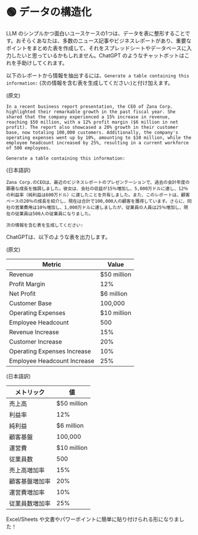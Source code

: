 
# 🟢 データの構造化

LLM のシンプルかつ面白いユースケースの1つは、データを表に整形することです。おそらくあなたは、多数のニュース記事やビジネスレポートがあり、重要なポイントをまとめた表を作成して、それをスプレッドシートやデータベースに入力したいと思っているかもしれません。ChatGPT のようなチャットボットはこれを手助けしてくれます。

以下のレポートから情報を抽出するには、`Generate a table containing this information:` (次の情報を含む表を生成してください:)と付け加えます。

(原文)

```text
In a recent business report presentation, the CEO of Zana Corp. highlighted their remarkable growth in the past fiscal year. She shared that the company experienced a 15% increase in revenue, reaching $50 million, with a 12% profit margin ($6 million in net profit). The report also showcased a 20% growth in their customer base, now totaling 100,000 customers. Additionally, the company's operating expenses went up by 10%, amounting to $10 million, while the employee headcount increased by 25%, resulting in a current workforce of 500 employees.

Generate a table containing this information:
```

(日本語訳)

```
Zana Corp.のCEOは、最近のビジネスレポートのプレゼンテーションで、過去の会計年度の顕著な成長を強調しました。彼女は、会社の収益が15％増加し、5,000万ドルに達し、12％の利益率（純利益は600万ドル）に達したことを共有しました。また、このレポートは、顧客ベースの20％の成長を紹介し、現在は合計で100,000人の顧客を獲得しています。さらに、同社の営業費用は10％増加し、1,000万ドルに達しましたが、従業員の人員は25％増加し、現在の従業員は500人の従業員になりました。

次の情報を含む表を生成してください:
```

ChatGPTは、以下のような表を出力します。

(原文)

| Metric                      | Value       |
| --------------------------- | ----------- |
| Revenue                     | $50 million |
| Profit Margin               | 12%         |
| Net Profit                  | $6 million  |
| Customer Base               | 100,000     |
| Operating Expenses          | $10 million |
| Employee Headcount          | 500         |
| Revenue Increase            | 15%         |
| Customer Increase           | 20%         |
| Operating Expenses Increase | 10%         |
| Employee Headcount Increase | 25%         |

(日本語訳)

| メトリック     | 値          |
| -------------- | ----------- |
| 売上高         | $50 million |
| 利益率         | 12%         |
| 純利益         | $6 million  |
| 顧客基盤       | 100,000     |
| 運営費         | $10 million |
| 従業員数       | 500         |
| 売上高増加率   | 15%         |
| 顧客基盤増加率 | 20%         |
| 運営費増加率   | 10%         |
| 従業員数増加率 | 25%         |

Excel/Sheets や文書やパワーポイントに簡単に貼り付けられる形になりました！

